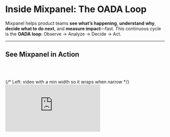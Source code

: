 # Inside Mixpanel: The OADA Loop
Mixpanel helps product teams **see what’s happening**, **understand why**, **decide what to do next**, and **measure impact**—fast. This continuous cycle is the **OADA loop**: Observe → Analyze → Decide → Act.

---

## See Mixpanel in Action

<br></br>
<section id="video" aria-label="Mixpanel overview video" style={{ padding: '8px 16px 32px' }}>
  <div
    style={{
      display: 'flex',
      flexWrap: 'wrap',
      gap: 24,
      alignItems: 'center',
    }}
  >
    {/* Left: video with a min width so it wraps when narrow */}
    <div style={{ flex: '1 1 480px', minWidth: 320 }}>
      <div
        style={{
          position: 'relative',
          paddingBottom: '56.25%',
          height: 0,
          overflow: 'hidden',
          borderRadius: '16px',
          boxShadow: '0 4px 20px rgba(0,0,0,0.08)',
        }}
      >
        <iframe
          title="Mixpanel Overview: OADA loop"
          src="https://www.youtube.com/embed/sRQCfmvh3vg"
          frameBorder="0"
          allow="accelerometer; autoplay; clipboard-write; encrypted-media; gyroscope; picture-in-picture; web-share"
          allowFullScreen
          style={{ position: 'absolute', top: 0, left: 0, width: '100%', height: '100%', border: 0 }}
        />
      </div>
    </div>

    {/* Right: text with a flexible basis */}
    <aside style={{ flex: '1 1 320px', minWidth: 280 }}>
      <h2 style={{ marginTop: 0 }}>**See Mixpanel in Action**</h2>
      <p>
        In this 5-minute overview, learn how Mixpanel supports the <strong>Observe → Analyze → Decide → Act</strong> loop
        that drives product innovation.
      </p>
<br></br>
      <a href="https://youtu.be/sRQCfmvh3vg?si=oLrnLyO2ppWK9mzY" style={{ fontWeight: 600 }}>
        Open in YouTube →
      </a>
    </aside>
  </div>
</section>

---

## Close the Loop with Mixpanel

See how each step in the loop connects to Mixpanel features and Guides that help you put it into action.

| 👀 **Observe** | 📊 **Analyze** | 💡 **Decide** | 🚀 **Act** |
|---|---|---|---|
| See what’s happening in your product by tracking the events that matter. <br/><br/>**[Build a tracking strategy →](https://docs.mixpanel.com/guides/guides-by-use-case/build-a-tracking-strategy)** | Explore funnels, retention, and drivers to find what moves your metrics. <br/><br/>**[Ensure data quality →](https://docs.mixpanel.com/guides/guides-by-use)** | Align on what to change next with dashboards, annotations, and shared insights. <br/><br/>**[Build a tracking strategy →](https://docs.mixpanel.com/guides/guides-by-use-case/build-a-tracking-strategy)** | Ship improvements and measure impact with experiments and launch tracking. <br/><br/>**[Build a tracking strategy →](https://docs.mixpanel.com/guides/guides-by-use-case/build-a-tracking-strategy)**

---

## How Different Industries Use the Continuous Loop

Mixpanel powers the OADA loop across every industry--helping teams turn data into confident action. 

Whether you’re optimizing user onboarding, increasing checkout conversions, or improving content engagement, the same continuous loop applies. 

Below are examples of how teams in different industries use Mixpanel to measure, learn, and grow faster.


<details>
<summary><strong>💼 SaaS: Improving Onboarding and Activation</strong></summary>

A SaaS team uses **Funnels**, **Flows**, and **Session Replay** to pinpoint where new users drop off during onboarding, then experiments with in-app guidance to boost activation and conversion.

---

**Observe** <br></br>
They track the key onboarding steps — *Account Created → Setup Complete → First Project Created* — to identify where users drop off.  
**Funnels** and **Flows** reveal that many sign-ups never finish creating their first project.

---

**Analyze**
Using **Insights**, **Retention**, and **Session Replay**, they see users abandoning the setup due to unclear tracking plan instructions.

| Tool | Insight |
|------|----------|
| **Funnels** | 60% drop-off between “Setup Complete” → “First Project Created.” |
| **Session Replay** | Users hover over “Tracking Plan” but never click “Save.” |

---

**Decide**

A **Metric Tree** shows that inviting teammates drives activation.  
They decide to surface a prompt encouraging users to invite others earlier.

---

**Act**

They run an **Experiment** introducing a tooltip—“Invite your teammate to collaborate”—and roll out the winning variant using **Feature Flags**.

---

**✨ Result:** Activation improves 15%, and time to value shortens.

</details>



<details>
<summary><strong>🛍️ eCommerce: Increasing Checkout Conversion</strong></summary>

An eCommerce team uses **Funnels** and **Insights** to identify checkout friction, **Session Replay** to understand user frustration, and **Experimentation** to improve mobile conversions.

**Observe**

They map the funnel: *Product Viewed → Added to Cart → Checkout Started → Purchase Completed*.  
Drop-offs spike at checkout.

**Analyze**

Segmenting by device, they find mobile users struggle most.  
**Session Replay** shows zooming and misclicks on the payment form.

| Observation | Insight |
|--------------|----------|
| 40% drop-off at payment | Payment form not optimized for mobile |
| Higher desktop conversion | Indicates design, not intent issue |

**Decide**

A **Metric Tree** links revenue to “Discount Applied” and “Shipping Cost Viewed.”  
High shipping costs cause abandonment, prompting a pricing test.

**Act**

They A/B test new shipping thresholds with **Experimentation** and roll out successful results using **Feature Flags**.

**✨ Result:** Mobile checkout completion increases by 20%.

</details>



<details>
<summary><strong>🎬 Media & Entertainment: Boosting Viewer Retention</strong></summary>

A streaming platform uses **Funnels**, **Retention**, and **Session Replay** to improve viewer engagement and increase repeat visits.

### 👀 Observe
They track *Episode Started → Episode Completed → Next Episode Started* and notice drop-offs after Episode 2.

### 📊 Analyze
**Insights** and **Retention** reveal 70% of viewers don’t return after Episode 2.  
**Session Replay** shows poor “Up Next” recommendations.

| Tool | Finding |
|------|----------|
| **Retention** | Only 30% of users return for Episode 3 |
| **Heatmaps** | Users hover over “Recommended for You” but don’t click |

### 💡 Decide
**Metric Trees** connect “Episode Completion” to “Rated Episode.”  
Ratings correlate strongly with retention.

### 🚀 Act
They use **Experimentation** to test a “Rate this Episode” prompt and roll it out via **Feature Flags**.

**✨ Result:** Repeat viewership increases 25%.

</details>



<details>
<summary><strong>💰 Fintech: Increasing Feature Adoption and Retention</strong></summary>

A fintech product team tracks engagement with budgeting tools, analyzes setup drop-offs, and experiments with alerts to improve retention.

### 👀 Observe
They track *Linked Account → Created Budget → Reviewed Spending → Adjusted Budget*.  
Many users stop after linking an account.

### 📊 Analyze
**Session Replay** shows authentication errors for smaller banks.  
**Retention Reports** confirm users who finish linking are 2× more likely to stay active.

| Funnel Stage | Conversion Rate |
|---------------|-----------------|
| Linked Account → Created Budget | 45% |
| Created Budget → Reviewed Spending | 80% |

### 💡 Decide
A **Metric Tree** connects “Monthly Active Users” to “Set Budget Alert.”  
Users who set alerts retain longer, so the team focuses there.

### 🚀 Act
They test an alert prompt via **Experimentation** and release it progressively using **Feature Flags**.

**✨ Result:** Budgeting alert adoption increases 30%, retention rises 18%.

</details>



<details>
<summary><strong>🎮 Gaming: Driving Player Engagement and In-App Purchases</strong></summary>

A gaming studio observes where players churn, analyzes gameplay behavior, and experiments with prompts to drive engagement and purchases.

### 👀 Observe
They track *Level Started → Level Completed → In-App Purchase Made.*  
Most players quit after Level 3.

### 📊 Analyze
**Session Replay** and **Insights** reveal players miss key hints.  
Those who use power-ups complete more levels and spend more.

| Tool | Discovery |
|------|------------|
| **Session Replay** | Players ignore the “Hint” icon on Level 3 |
| **Insights** | Power-up users complete 2× more levels |

### 💡 Decide
Using **Metric Trees**, they find “Power-Up Usage” directly impacts “Revenue.”  
They plan to highlight power-ups before Level 3.

### 🚀 Act
They run an **Experiment** with a pre-level prompt and roll it out using **Feature Flags**.

**✨ Result:** Level completion improves 35%; in-app purchases rise 20%.

</details>

No matter your industry, the OADA loop helps you turn insights into action--and Mixpanel gives you the tools to complete that loop faster with every iteration.

---

## Keep Learning
Keep building your Mixpanel expertise with these resources designed to help you learn, connect, and put insights into action.

| Resource | Description | Link |
|-----------|--------------|------|
| **Community** | Connect with other Mixpanel users, share ideas, and learn how peers are tackling similar challenges. | [Open →](https://community.mixpanel.com/) |
| **Developer Docs** | Build and extend Mixpanel with advanced implementation guides. | [Open →](https://developer.mixpanel.com/reference/overview) |
| **Docs** | Explore product capabilities, setup guides, and detailed feature references. | [Open →](https://docs.mixpanel.com/) |
| **Events** | Join live sessions and webinars to explore new features, use cases, and expert-led best practices. | [Open →](https://mixpanel.com/events) |
| **Guides** | Apply Mixpanel best practices to real-world workflows and use cases. | You are Here |
| **Mixpanel University** | Follow guided learning paths to validate your skills and earn certifications. | [Open →](https://mixpanel.com/university/) |

Wherever you are in your Mixpanel journey, these resources will help you continue learning, stay connected, and keep improving.

